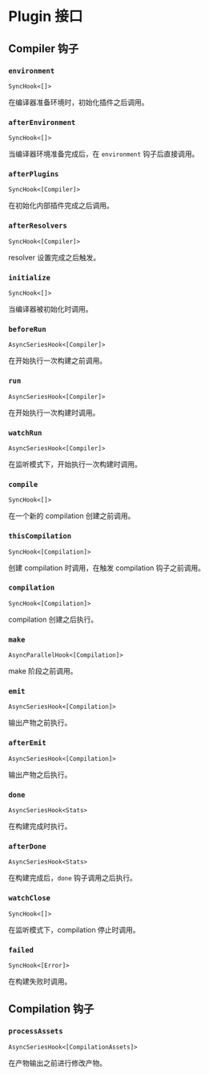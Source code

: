 # Plugin 接口

## Compiler 钩子

### `environment`

`SyncHook<[]>`

在编译器准备环境时，初始化插件之后调用。

### `afterEnvironment`

`SyncHook<[]>`

当编译器环境准备完成后，在 `environment` 钩子后直接调用。

### `afterPlugins`

`SyncHook<[Compiler]>`

在初始化内部插件完成之后调用。

### `afterResolvers`

`SyncHook<[Compiler]>`

resolver 设置完成之后触发。

### `initialize`

`SyncHook<[]>`

当编译器被初始化时调用。

### `beforeRun`

`AsyncSeriesHook<[Compiler]>`

在开始执行一次构建之前调用。

### `run`

`AsyncSeriesHook<[Compiler]>`

在开始执行一次构建时调用。

### `watchRun`

`AsyncSeriesHook<[Compiler]>`

在监听模式下，开始执行一次构建时调用。

### `compile`

`SyncHook<[]>`

在一个新的 compilation 创建之前调用。

### `thisCompilation`

`SyncHook<[Compilation]>`

创建 compilation 时调用，在触发 compilation 钩子之前调用。

### `compilation`

`SyncHook<[Compilation]>`

compilation 创建之后执行。

### `make`

`AsyncParallelHook<[Compilation]>`

make 阶段之前调用。

### `emit`

`AsyncSeriesHook<[Compilation]>`

输出产物之前执行。

### `afterEmit`

`AsyncSeriesHook<[Compilation]>`

输出产物之后执行。

### `done`

`AsyncSeriesHook<Stats>`

在构建完成时执行。

### `afterDone`

`AsyncSeriesHook<Stats>`

在构建完成后，`done` 钩子调用之后执行。

### `watchClose`

`SyncHook<[]>`

在监听模式下，compilation 停止时调用。

### `failed`

`SyncHook<[Error]>`

在构建失败时调用。

## Compilation 钩子

### `processAssets`

`AsyncSeriesHook<[CompilationAssets]>`

在产物输出之前进行修改产物。
